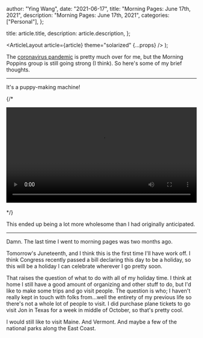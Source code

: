 
  author: "Ying Wang",
  date: "2021-06-17",
  title: "Morning Pages: June 17th, 2021",
  description: "Morning Pages: June 17th, 2021",
  categories: ["Personal"],
};

  title: article.title,
  description: article.description,
};

  <ArticleLayout article={article} theme="solarized" {...props} />
);

The [coronavirus
pandemic](https://en.wikipedia.org/wiki/2019-20_coronavirus_pandemic) is pretty
much over for me, but the Morning Poppins group is still going strong (I think).
So here's some of my brief thoughts.

---

It's a puppy-making machine!

{/\* <!-- https://stackoverflow.com/a/26276254 -->

<video style="width: 100%; width: -moz-available; width: -webkit-fill-available;
    width: fill-available; max-width: 100%;" controls> <source
    src="/video/posts/2021/06/17/morning_pages.mp4" type="video/mp4"> Your
browser does not support HTML5 video. </video> <br/>
<br/> */}

This ended up being a lot more wholesome than I had originally anticipated.

---

Damn. The last time I went to morning pages was two months ago.

Tomorrow's Juneteenth, and I think this is the first time I'll have work off. I
think Congress recently passed a bill declaring this day to be a holiday, so
this will be a holiday I can celebrate wherever I go pretty soon.

That raises the question of what to do with all of my holiday time. I think at
home I still have a good amount of organizing and other stuff to do, but I'd
like to make some trips and go visit people. The question is who; I haven't
really kept in touch with folks from...well the entirety of my previous life so
there's not a whole lot of people to visit. I did purchase plane tickets to go
visit Jon in Texas for a week in middle of October, so that's pretty cool.

I would still like to visit Maine. And Vermont. And maybe a few of the national
parks along the East Coast.
